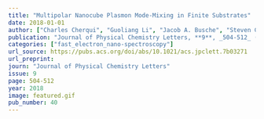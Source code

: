 ```yaml
---
title: "Multipolar Nanocube Plasmon Mode-Mixing in Finite Substrates"
date: 2018-01-01
author: ["Charles Cherqui", "Guoliang Li", "Jacob A. Busche", "Steven C. Quillin", "Jon P. Camden", "David J. Masiello"]
publication: "Journal of Physical Chemistry Letters, **9**, _504-512_ (2018)."
categories: ["fast_electron_nano-spectroscopy"]
url_source: https://pubs.acs.org/doi/abs/10.1021/acs.jpclett.7b03271
url_preprint: 
journ: "Journal of Physical Chemistry Letters"
issue: 9
page: 504-512
year: 2018
image: featured.gif
pub_number: 40
---
```

